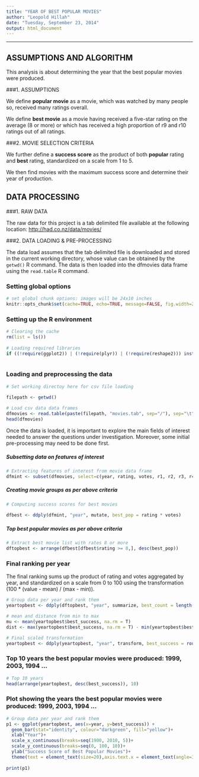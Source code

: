 ```yaml
---
title: "YEAR OF BEST POPULAR MOVIES"
author: "Leopold Hillah"
date: "Tuesday, September 23, 2014"
output: html_document
---
```


---
## ASSUMPTIONS AND ALGORITHM
 
This analysis is about determining the year that the best popular movies were produced.
 
###1. ASSUMPTIONS
 
We define **popular movie** as a movie, which was watched by many people so, received many ratings overall.
 
We define **best movie** as a movie having received a five-star rating on the average (8 or more) or which has received a high proportion of r9 and r10 ratings out of all ratings.
 
###2. MOVIE SELECTION CRITERIA
 
We further define a **success score** as the product of both **popular** rating and **best** rating, standardized on a scale from 1 to 5.
 
We then find movies with the maximum success score and determine their year of production.
 
## DATA PROCESSING
 
###1. RAW DATA
 
The raw data for this project is a tab delimited file available at the following location: [http://had.co.nz/data/movies/](http://had.co.nz/data/movies/)
 
###2. DATA LOADING & PRE-PROCESSING
 
The data load assumes that the tab delimited file is downloaded and stored in the current working directory, whose value can be obtained by the `getwd()` R command. The data is then loaded into the dfmovies data frame using the `read.table` R command.
 
### Setting global options
 
```r
# set global chunk options: images will be 24x10 inches
knitr::opts_chunk$set(cache=TRUE, echo=TRUE, message=FALSE, fig.width=24, fig.height=10)
```
 
### Setting up the R environment
 
```r
# Clearing the cache
rm(list = ls())
 
# Loading required libraries
if ((!require(ggplot2)) | (!require(plyr)) | (!require(reshape2))) install.packages('ggplot2', 'plyr', 'reshape2')
 
```
 
### Loading and preprocessing the data
 
```r
# Set working directoy here for csv file loading

filepath <- getwd()
 
# Load csv data data frames
dfmovies <- read.table(paste(filepath, "movies.tab", sep="/"), sep="\t", header=TRUE, quote="", comment="", strip.white=TRUE, stringsAsFactors = FALSE)
head(dfmovies)
```
 
Once the data is loaded, it is important to explore the main fields of interest  needed to answer the questions under investigation. Moreover, some initial pre-processing may need to be done first.
 
##### Subsetting data on features of interest #####
 
```r
# Extracting features of interest from movie data frame
dfmint <- subset(dfmovies, select=c(year, rating, votes, r1, r2, r3, r4, r5, r6, r7, r8, r9, r10))
```
 
##### Creating movie groups as per above criteria #####

```r
# Computing success scores for best movies
 
dfbest <- ddply(dfmint, "year", mutate, best_pop = rating * votes)
```

##### Top best popular movies as per above criteria #####
```r
# Extract best movie list with rates 8 or more
dftopbest <- arrange(dfbest[dfbest$rating >= 8,], desc(best_pop))
```
 
### Final ranking per year

The final ranking sums up the product of rating and votes aggregated by year, and standardized on a scale from 0 to 100 using the transformation (100 * (value - mean) / (max - min)).

```r
# Group data per year and rank them
yeartopbest <- ddply(dftopbest, "year", summarize, best_count = length(year), best_success = sum(best_pop))

# mean and distance from min to max
mu <- mean(yeartopbest$best_success, na.rm = T)
dist <- max(yeartopbest$best_success, na.rm = T) - min(yeartopbest$best_success, na.rm = T)

# Final scaled transformation
yeartopbest <- ddply(yeartopbest, "year", transform, best_success = round(100 * abs(best_success - mu) / dist))
```

### Top 10 years the best popular movies were produced: 1999, 2003, 1994 ...

```r
# Top 10 years
head(arrange(yeartopbest, desc(best_success)), 10)
```


### Plot showing the years the best popular movies were produced: 1999, 2003, 1994 ...

```r
# Group data per year and rank them
p1 <- ggplot(yeartopbest, aes(x=year, y=best_success)) + 
  geom_bar(stat="identity", colour="darkgreen", fill="yellow")+
  xlab("Year")+
  scale_x_continuous(breaks=seq(1900, 2010, 5))+
  scale_y_continuous(breaks=seq(0, 100, 10))+
  ylab("Success Score of Best Popular Movies")+
  theme(text = element_text(size=20),axis.text.x = element_text(angle=30, vjust=1))
 
print(p1)

```
 

